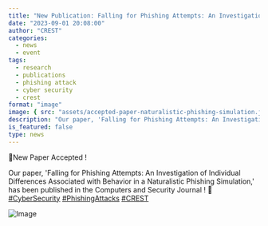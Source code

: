 ```yaml
---
title: "New Publication: Falling for Phishing Attempts: An Investigation of Individual Differences Associated with Behavior in a Naturalistic Phishing Simulation"
date: "2023-09-01 20:08:00"
author: "CREST"
categories:
  - news
  - event
tags:
  - research
  - publications
  - phishing attack
  - cyber security
  - crest
format: "image"
image: { src: "assets/accepted-paper-naturalistic-phishing-simulation.jpeg", alt: "accepted paper" }
description: "Our paper, 'Falling for Phishing Attempts: An Investigation of Individual Differences Associated with Behavior in a Naturalistic Phishing Simulation,' has been published in the Computers and Security Journal ! "
is_featured: false
type: news
---
```


🎉New Paper Accepted !

Our paper, 'Falling for Phishing Attempts: An Investigation of Individual Differences Associated with Behavior in a Naturalistic Phishing Simulation,' has been published in the Computers and Security Journal ! 🚀 [#CyberSecurity](https://twitter.com/hashtag/CyberSecurity?src=hashtag_click) [#PhishingAttacks](https://twitter.com/hashtag/PhishingAttacks?src=hashtag_click) [#CREST](https://twitter.com/hashtag/CREST?src=hashtag_click)

![Image](assets/accepted-paper-naturalistic-phishing-simulation.jpeg "Accepted Paper")